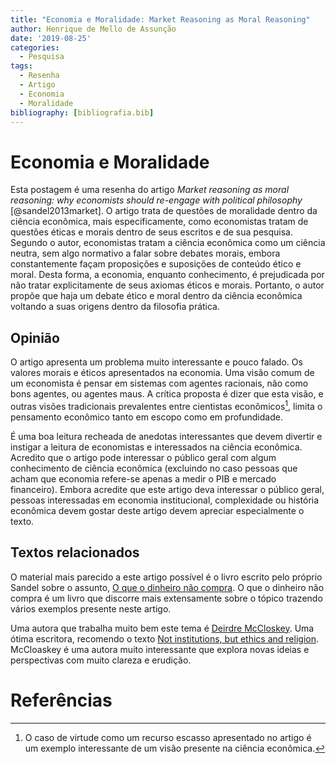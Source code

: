 ```yaml
---
title: "Economia e Moralidade: Market Reasoning as Moral Reasoning"
author: Henrique de Mello de Assunção
date: '2019-08-25'
categories:
  - Pesquisa
tags:
  - Resenha
  - Artigo
  - Economia
  - Moralidade
bibliography: [bibliografia.bib]
---
```


# Economia e Moralidade

Esta postagem é uma resenha do artigo *Market reasoning as moral reasoning: why economists should re-engage with political philosophy* [@sandel2013market]. O artigo trata de questões de moralidade dentro da ciência econômica, mais especificamente, como economistas tratam de questões éticas e morais dentro de seus escritos e de sua pesquisa. Segundo o autor, economistas tratam a ciência econômica como um ciência neutra, sem algo normativo a falar sobre debates morais, embora constantemente façam proposições e suposições de conteúdo ético e moral. Desta forma, a economia, enquanto conhecimento, é prejudicada por não tratar explicitamente de seus axiomas éticos e morais. Portanto, o autor propõe que haja um debate ético e moral dentro da ciência econômica voltando a suas origens dentro da filosofia prática.

## Opinião

O artigo apresenta um problema muito interessante e pouco falado. Os valores morais e éticos apresentados na economia. Uma visão comum de um economista é pensar em sistemas com agentes racionais, não como bons agentes, ou agentes maus. A crítica proposta é dizer que esta visão, e outras visões tradicionais prevalentes entre cientistas econômicos[^1], limita o pensamento econômico tanto em escopo como em profundidade. 

[^1]: O caso de virtude como um recurso escasso apresentado no artigo é um exemplo interessante de um visão presente na ciência econômica.

É uma boa leitura recheada de anedotas interessantes que devem divertir e instigar a leitura de economistas e interessados na ciência econômica. Acredito que o artigo pode interessar o público geral com algum conhecimento de ciência econômica (excluindo no caso pessoas que acham que economia refere-se apenas a medir o PIB e mercado financeiro). Embora acredite que este artigo deva interessar o público geral, pessoas interessadas em economia institucional, complexidade ou história econômica devem gostar deste artigo devem apreciar especialmente o texto. 


## Textos relacionados

O material mais parecido a este artigo possível é o livro escrito pelo próprio Sandel sobre o assunto, [O que o dinheiro não compra](https://www.amazon.com.br/que-dinheiro-n%C3%A3o-compra/dp/8520011489/ref=sr_1_1?hvadid=72018109570228&hvbmt=be&hvdev=c&hvqmt=e&keywords=o+que+o+dinheiro+n%C3%A3o+compra&qid=1569796330&sr=8-1). O que o dinheiro não compra é um livro que discorre mais extensamente sobre o tópico trazendo vários exemplos presente neste artigo.

Uma autora que trabalha muito bem este tema é [Deirdre McCloskey](http://www.deirdremccloskey.com/). Uma ótima escritora, recomendo o texto [Not institutions, but ethics and religion](http://christianeconomists.org/wp-content/uploads/2017/02/2016-Fall-McCloskey.pdf). McCloaskey é uma autora muito interessante que explora novas ideias e perspectivas com muito clareza e erudição.

# Referências

